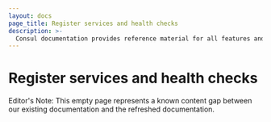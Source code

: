 ```yaml
---
layout: docs
page_title: Register services and health checks
description: >-
  Consul documentation provides reference material for all features and options available in Consul.
---
```


# Register services and health checks

Editor's Note: This empty page represents a known content gap between our existing documentation and the refreshed documentation.